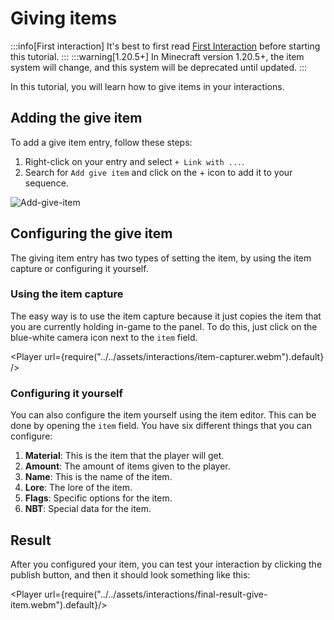 
# Giving items

:::info[First interaction]
It's best to first read [First Interaction](./index.mdx) before starting this tutorial.
:::
:::warning[1.20.5+]
In Minecraft version 1.20.5+, the item system will change, and this system will be deprecated until updated.
:::

In this tutorial, you will learn how to give items in your interactions.

## Adding the give item

To add a give item entry, follow these steps:

1. Right-click on your entry and select `+ Link with ...`.
2. Search for `Add give item` and click on the + icon to add it to your sequence.

![Add-give-item](../../assets/interactions/add-give-item.png)

## Configuring the give item

The giving item entry has two types of setting the item, by using the item capture or configuring it yourself.

### Using the item capture

The easy way is to use the item capture because it just copies the item that you are currently holding in-game to the panel. To do this, just click on the blue-white camera icon next to the `item` field.

<Player url={require("../../assets/interactions/item-capturer.webm").default} />

### Configuring it yourself

You can also configure the item yourself using the item editor. This can be done by opening the `item` field. You have six different things that you can configure:

1. **Material**: This is the item that the player will get.
2. **Amount**: The amount of items given to the player.
3. **Name**: This is the name of the item.
4. **Lore**: The lore of the item.
5. **Flags**: Specific options for the item.
6. **NBT**: Special data for the item.

## Result

After you configured your item, you can test your interaction by clicking the publish button, and then it should look something like this:

<Player url={require("../../assets/interactions/final-result-give-item.webm").default}/>
